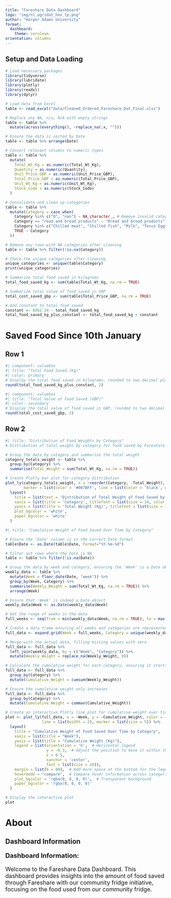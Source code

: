 ```yaml
---
title: "Fareshare Data Dashboard"
logo: "img/nl_agridat_hex_tp.png"
author: "Harper Adams University"
format: 
  dashboard:
    theme: cerulean
orientation: columns
---
```


## Setup and Data Loading
```r
# Load necessary packages
library(tidyverse)
library(lubridate)
library(plotly)
library(readxl)
library(dplyr)

# Load data from Excel
table <- read_excel("data/Cleaned_Ordered_Fareshare_Dat_Final.xlsx")

# Replace any NA, n/a, N/A with empty strings
table <- table %>%
  mutate(across(everything(), ~replace_na(.x, "")))

# Ensure the data is sorted by Date
table <- table %>% arrange(Date)

# Convert relevant columns to numeric types
table <- table %>%
  mutate(
    Total_Wt_Kg = as.numeric(Total_Wt_Kg),
    Quantity = as.numeric(Quantity),
    Unit_Price_GBP = as.numeric(Unit_Price_GBP),
    Total_Price_GBP = as.numeric(Total_Price_GBP),
    Unit_Wt_Kg = as.numeric(Unit_Wt_Kg),
    Stock_Code = as.numeric(Stock_Code)
  )

# Consolidate and clean up categories
table <- table %>%
  mutate(Category = case_when(
    Category %in% c("0", "nan") ~ NA_character_, # Remove invalid categories
    Category == "read and bread products" ~ "Bread and bread products", # Fix typo
    Category %in% c("Chilled meat", "Chilled fish", "Milk", "Tesco Eggs", "Eggs") ~ "Chilled products with dairy and eggs", # Consolidate into Chilled products
    TRUE ~ Category
  ))

# Remove any rows with NA categories after cleaning
table <- table %>% filter(!is.na(Category))

# Check the unique categories after cleaning
unique_categories <- unique(table$Category)
print(unique_categories)

# Summarize total food saved in kilograms
total_food_saved_kg <- sum(table$Total_Wt_Kg, na.rm = TRUE)

# Summarize total value of food saved in GBP
total_cost_saved_gbp <- sum(table$Total_Price_GBP, na.rm = TRUE)

# Add constant to total food saved
constant <- 8362.14 - total_food_saved_kg
total_food_saved_kg_plus_constant <- total_food_saved_kg + constant
```


# Saved Food Since 10th January

## Row 1 {width="25%"}

```r
#| component: valuebox
#| title: "Total Food Saved (Kg)"
#| color: primary
# Display the total food saved in kilograms, rounded to two decimal places
round(total_food_saved_kg_plus_constant, 2)
```

```r
#| component: valuebox
#| title: "Total Value of Food Saved (GBP)"
#| color: secondary
# Display the total value of food saved in GBP, rounded to two decimal places
round(total_cost_saved_gbp, 2)
```


## Row 2 {.tabset}
```r
#| title: "Distribution of Food Weights by Category"
# Distribution of total weight by category for food saved by Fareshare

# Group the data by category and summarize the total weight
category_totals_weight <- table %>%
  group_by(Category) %>%
  summarise(Total_Weight = sum(Total_Wt_Kg, na.rm = TRUE))

# Create Plotly bar plot for category distribution
plot_ly(category_totals_weight, x = ~reorder(Category, -Total_Weight), y = ~Total_Weight, type = 'bar', 
        marker = list(color = '#007BFF', line = list(color = 'black', width = 1.5))) %>%
  layout(
    title = list(text = 'Distribution of Total Weight of Food Saved by Category (Kg)', font = list(size = 16, color = 'black')),
    xaxis = list(title = 'Category', titlefont = list(size = 14, color = 'black'), tickfont = list(size = 12, color = 'black'), tickangle = -45),
    yaxis = list(title = 'Total Weight (Kg)', titlefont = list(size = 14, color = 'black'), tickfont = list(size = 12, color = 'black')),
    plot_bgcolor = 'white',
    paper_bgcolor = 'white'
  )
```

```r
#| title: "Cumulative Weight of Food Saved Over Time by Category"

# Ensure the 'Date' column is in the correct Date format
table$Date <- as.Date(table$Date, format="%Y-%m-%d")

# Filter out rows where the Date is NA
table <- table %>% filter(!is.na(Date))

# Group the data by week and category, ensuring the 'Week' is a Date object
weekly_data <- table %>%
  mutate(Week = floor_date(Date, "week")) %>%
  group_by(Week, Category) %>%
  summarise(Weekly_Weight = sum(Total_Wt_Kg, na.rm = TRUE)) %>%
  arrange(Week)

# Ensure that 'Week' is indeed a Date object
weekly_data$Week <- as.Date(weekly_data$Week)

# Get the range of weeks in the data
full_weeks <- seq(from = min(weekly_data$Week, na.rm = TRUE), to = max(weekly_data$Week, na.rm = TRUE), by = "week")

# Create a data frame ensuring all weeks and categories are represented
full_data <- expand.grid(Week = full_weeks, Category = unique(weekly_data$Category))

# Merge with the actual data, filling missing values with zero
full_data <- full_data %>%
  left_join(weekly_data, by = c("Week", "Category")) %>%
  mutate(Weekly_Weight = replace_na(Weekly_Weight, 0))

# Calculate the cumulative weight for each category, ensuring it starts from zero
full_data <- full_data %>%
  group_by(Category) %>%
  mutate(Cumulative_Weight = cumsum(Weekly_Weight))

# Ensure the cumulative weight only increases
full_data <- full_data %>%
  group_by(Category) %>%
  mutate(Cumulative_Weight = cummax(Cumulative_Weight))

# Create an interactive Plotly line plot for cumulative weight over time, segregated by week and category
plot <- plot_ly(full_data, x = ~Week, y = ~Cumulative_Weight, color = ~Category, type = 'scatter', mode = 'lines+markers',
                line = list(width = 2), marker = list(size = 5)) %>%
  layout(
    title = "Cumulative Weight of Food Saved Over Time by Category",
    xaxis = list(title = "Week"),
    yaxis = list(title = "Cumulative Weight (Kg)"),
    legend = list(orientation = 'h',  # Horizontal legend
                  y = -0.3,  # Adjust the position to move it within the plot
                  x = 0.5,
                  xanchor = 'center',
                  font = list(size = 10)),
    margin = list(b = 80),  # Add more space at the bottom for the legend
    hovermode = "compare",  # Compare hover information across categories
    plot_bgcolor = 'rgba(0, 0, 0, 0)',  # Transparent background
    paper_bgcolor = 'rgba(0, 0, 0, 0)'
  )

# Display the interactive plot
plot
```



# About
## Dashboard Information
<p style="font-size: 20px;">
**Dashboard Information:**
<p style="font-size: 18px;">
Welcome to the Fareshare Data Dashboard. This dashboard provides insights into the amount of food saved through Fareshare with our community fridge initiative, focusing on the food used from our community fridge.
</p>

